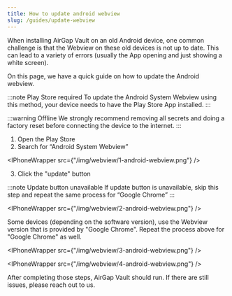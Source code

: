 ```yaml
---
title: How to update android webview
slug: /guides/update-webview
---
```



When installing AirGap Vault on an old Android device, one common challenge is that the Webview on these old devices is not up to date. This can lead to a variety of errors (usually the App opening and just showing a white screen).

On this page, we have a quick guide on how to update the Android webview.

:::note Play Store required
To update the Android System Webview using this method, your device needs to have the Play Store App installed.
:::

:::warning Offline
We strongly recommend removing all secrets and doing a factory reset before connecting the device to the internet.
:::

1. Open the Play Store
2. Search for “Android System Webview”

<IPhoneWrapper src={"/img/webview/1-android-webview.png"} />

3. Click the "update" button

:::note Update button unavailable
If update button is unavailable, skip this step and repeat the same process for “Google Chrome”
:::

<IPhoneWrapper src={"/img/webview/2-android-webview.png"} />

Some devices (depending on the software version), use the Webview version that is provided by "Google Chrome".
Repeat the process above for "Google Chrome" as well.

<IPhoneWrapper src={"/img/webview/3-android-webview.png"} />

<IPhoneWrapper src={"/img/webview/4-android-webview.png"} />

After completing those steps, AirGap Vault should run. If there are still issues, please reach out to us.
